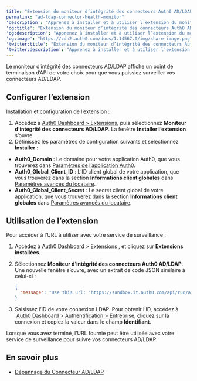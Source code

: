 ---
title: "Extension du moniteur d’intégrité des connecteurs Auth0 AD/LDAP"
permalink: "ad-ldap-connector-health-monitor"
'description': "Apprenez à installer et à utiliser l’extension du moniteur d’intégrité des connecteurs Auth0 AD/LDAP."
'og:title': "Extension du moniteur d’intégrité des connecteurs Auth0 AD/LDAP"
'og:description': "Apprenez à installer et à utiliser l’extension du moniteur d’intégrité des connecteurs Auth0 AD/LDAP."
'og:image': "https://cdn2.auth0.com/docs/1.14567.0/img/share-image.png"
'twitter:title': "Extension du moniteur d’intégrité des connecteurs Auth0 AD/LDAP"
'twitter:description': "Apprenez à installer et à utiliser l’extension du moniteur d’intégrité des connecteurs Auth0 AD/LDAP."
---

Le moniteur d’intégrité des connecteurs AD/LDAP affiche un point de terminaison d’API de votre choix pour que vous puissiez surveiller vos connecteurs AD/LDAP.

## Configurer l’extension

Installation et configuration de l’extension :

1. Accédez à [Auth0 Dashboard > Extensions](https://manage.auth0.com/#/extensions), puis sélectionnez **Moniteur d’intégrité des connecteurs AD/LDAP**. La fenêtre **Installer l’extension** s’ouvre.
2. Définissez les paramètres de configuration suivants et sélectionnez **Installer** :

* **Auth0_Domain** : Le domaine pour votre application Auth0, que vous trouverez dans [Paramètres de l’application Auth0](https://manage.auth0.com/#/applications/{yourClientId}/settings).
* **Auth0_Global_Client_ID** : L’ID client global de votre application, que vous trouverez dans la section **Informations client globales** dans [Paramètres avancés du locataire](https://manage.auth0.com/#/tenant/advanced).
* **Auth0_Global_Client_Secret** : Le secret client global de votre application, que vous trouverez dans la section **Informations client globales** dans [Paramètres avancés du locataire](https://manage.auth0.com/#/tenant/advanced).

## Utilisation de l’extension

Pour accéder à l’URL à utiliser avec votre service de surveillance :

1. Accédez à [Auth0 Dashboard > Extensions](https://manage.auth0.com/#/extensions) , et cliquez sur **Extensions installées**.
2. Sélectionnez **Moniteur d’intégrité des connecteurs Auth0 AD/LDAP**. Une nouvelle fenêtre s’ouvre, avec un extrait de code JSON similaire à celui-ci :

   ```json lines
   {
     "message": "Use this url: 'https://sandbox.it.auth0.com/api/run/auth0user/auth0-ldap-conector-health-monitor?connection={MY-LDAP-CONNECTOR}' for monitoring your AD/LDAP connector."
   }
   ```

   

   
3. Saisissez l’ID de votre connexion LDAP. Pour obtenir l’ID, accédez à  [Auth0 Dashboard > Authentification > Entreprise](https://manage.auth0.com/#/connections/enterprise), cliquez sur la connexion et copiez la valeur dans le champ **Identifiant**.

Lorsque vous avez terminé, l’URL fournie peut être utilisée avec votre service de surveillance pour suivre vos connecteurs AD/LDAP.

## En savoir plus

* [Dépannage du Connecteur AD/LDAP](/docs/fr-ca/troubleshoot/integration-extensibility-issues/troubleshoot-ad-ldap-connector)